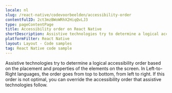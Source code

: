 ```yaml
---
locale: nl
slug: /react-native/codevoorbeelden/accessibility-order
contentfulID: 2ct3mzBWoWRhX2HiqQvLJ3
type: pageContentPage
title: Accessibility order on React Native
shortDescription: Assistive technologies try to determine a logical accessibility order based on the placement and properties of the elements on the screen.
platformFilter: React Native
layout: Layout - Code samples
tag: React Native code sample
---
```


Assistive technologies try to determine a logical accessibility order based on the placement and properties of the elements on the screen. In Left-to-Right languages, the order goes from top to bottom, from left to right. If this order is not optimal, you can override the accessibility order that assistive technologies follow.

<CodeSample id="accessibility-order" locale="nl" platform="react native"/>